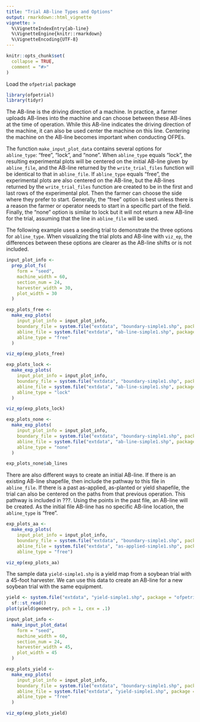 ```yaml
---
title: "Trial AB-line Types and Options"
output: rmarkdown::html_vignette
vignette: >
  %\VignetteIndexEntry{ab-line}
  %\VignetteEngine{knitr::rmarkdown}
  %\VignetteEncoding{UTF-8}
---
```


```r
knitr::opts_chunk$set(
  collapse = TRUE,
  comment = "#>"
)
```

Load the `ofpetrial` package

```r
library(ofpetrial)
library(tidyr)
```

The AB-line is the driving direction of a machine. In practice, a farmer uploads AB-lines into the machine and can choose between these AB-lines at the time of operation. While this AB-line indicates the driving direction of the machine, it can also be used center the machine on this line. Centering the machine on the AB-line becomes important when conducting OFPEs. 

The function `make_input_plot_data` contains several options for `abline_type`: "free", "lock", and "none". When `abline_type` equals "lock", the resulting experimental plots will be centered on the initial AB-line given by `abline_file`, and the AB-line returned by the `write_trial_files` function will be identical to that in `abline_file`. If `abline_type` equals "free", the experimental plots are also centered on the AB-line, but the AB-lines returned by the `write_trial_files` function are created to be in the first and last rows of the experimental plot. Then the farmer can choose the side where they prefer to start. Generally, the "free" option is best unless there is a reason the farmer or operator needs to start in a specific part of the field. Finally, the "none" option is similar to lock but it will not return a new AB-line for the trial, assuming that the line in `abline_file` will be used. 

The following example uses a seeding trial to demonstrate the three options for `abline_type`. When visualizing the trial plots and AB-line with `viz_ep`, the differences between these options are clearer as the AB-line shifts or is not included. 

```r
input_plot_info <-
  prep_plot_fs(
    form = "seed",
    machine_width = 60,
    section_num = 24,
    harvester_width = 30,
    plot_width = 30
  )

exp_plots_free <-
  make_exp_plots(
    input_plot_info = input_plot_info,
    boundary_file = system.file("extdata", "boundary-simple1.shp", package = "ofpetrial"),
    abline_file = system.file("extdata", "ab-line-simple1.shp", package = "ofpetrial"),
    abline_type = "free"
  )

viz_ep(exp_plots_free)
```

```r
exp_plots_lock <-
  make_exp_plots(
    input_plot_info = input_plot_info,
    boundary_file = system.file("extdata", "boundary-simple1.shp", package = "ofpetrial"),
    abline_file = system.file("extdata", "ab-line-simple1.shp", package = "ofpetrial"),
    abline_type = "lock"
  )

viz_ep(exp_plots_lock)
```

```r
exp_plots_none <-
  make_exp_plots(
    input_plot_info = input_plot_info,
    boundary_file = system.file("extdata", "boundary-simple1.shp", package = "ofpetrial"),
    abline_file = system.file("extdata", "ab-line-simple1.shp", package = "ofpetrial"),
    abline_type = "none"
  )

exp_plots_none$ab_lines
```

There are also different ways to create an initial AB-line. If there is an existing AB-line shapefile, then include the pathway to this file in `abline_file`. If there is a past as-applied, as-planted or yield shapefile, the trial can also be centered on the paths from that previous operation. This pathway is included in ???. Using the points in the past file, an AB-line will be created. As the initial file AB-line has no specific AB-line location, the `abline_type` is "free".

```r
exp_plots_aa <-
  make_exp_plots(
    input_plot_info = input_plot_info,
    boundary_file = system.file("extdata", "boundary-simple1.shp", package = "ofpetrial"),
    abline_file = system.file("extdata", "as-applied-simple1.shp", package = "ofpetrial"),
    abline_type = "free")

viz_ep(exp_plots_aa)
```

The sample data `yield-simple1.shp` is a yield map from a soybean trial with a 45-foot harvester. We can use this data to create an AB-line for a new soybean trial with the same equipment.

```r
yield <- system.file("extdata", "yield-simple1.shp", package = "ofpetrial") %>%
  sf::st_read() 
plot(yield$geometry, pch = 1, cex = .1)
```

```r
input_plot_info <-
  make_input_plot_data(
    form = "seed",
    machine_width = 60,
    section_num = 24,
    harvester_width = 45,
    plot_width = 45
  )

exp_plots_yield <-
  make_exp_plots(
    input_plot_info = input_plot_info,
    boundary_file = system.file("extdata", "boundary-simple1.shp", package = "ofpetrial"),
    abline_file = system.file("extdata", "yield-simple1.shp", package = "ofpetrial"),
    abline_type = "free"
  )

viz_ep(exp_plots_yield)
```
